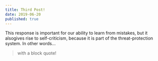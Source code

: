 ```yaml
---
title: Third Post!
date: 2019-06-20
published: true
---
```


This response is important for our ability to learn from mistakes, but it alsogives rise to self-criticism, because it is part of the threat-protection system. In other words…

> with a block quote!
